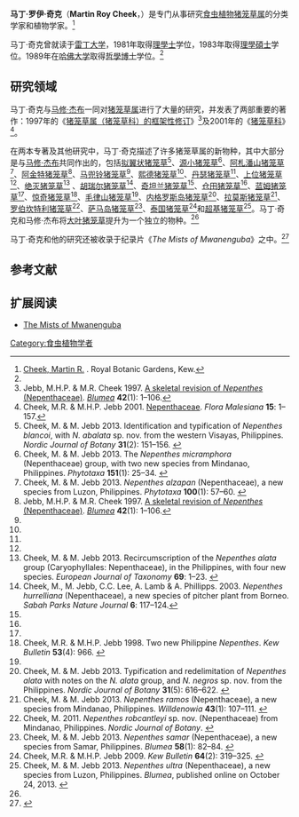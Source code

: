 {{noteTA
|G1=Carnivorous Plant
}}

'''马丁·罗伊·奇克'''（'''Martin Roy Cheek'''，{{bd|1960年| | | |Cheek, Martin}}）是专门从事研究[[食虫植物|食虫植物]][[猪笼草属|猪笼草属]]的分类学家和植物学家。<ref name=Kew>[http://www.kew.org/science-research-data/directory/people/Cheek_Martin.htm Cheek, Martin R.] {{webarchive|url=https://web.archive.org/web/20120120081853/http://www.kew.org/science-research-data/directory/people/Cheek_Martin.htm |date=2012-01-20 }}. Royal Botanic Gardens, Kew.</ref>

马丁·奇克曾就读于[[雷丁大学|雷丁大学]]，1981年取得[[理學士|理學士]]学位，1983年取得[[理學碩士|理學碩士]]学位。1989年在[[哈佛大学|哈佛大学]]取得[[哲學博士|哲學博士]]学位。<ref name=Kew />

== 研究领域 ==
马丁·奇克与[[马修·杰布|马修·杰布]]一同对[[猪笼草属|猪笼草属]]进行了大量的研究，并发表了两部重要的著作：1997年的《[[猪笼草属（猪笼草科）的框架性修订|猪笼草属（猪笼草科）的框架性修订]]》<ref name=J&C>Jebb, M.H.P. & M.R. Cheek 1997. [[猪笼草属（猪笼草科）的框架性修订|A skeletal revision of ''Nepenthes'' (Nepenthaceae)]]. ''[[布卢姆－植物分类学与植物地理学杂志|Blumea]]'' '''42'''(1): 1–106.</ref>及2001年的《[[猪笼草科_(2001年专著)|猪笼草科]]》<ref name=C&J>Cheek, M.R. & M.H.P. Jebb 2001. [[猪笼草科_(2001年专著)|Nepenthaceae]]. ''Flora Malesiana'' '''15''': 1–157.</ref>。

在两本专著及其他研究中，马丁·奇克描述了许多猪笼草属的新物种，其中大部分是与[[马修·杰布|马修·杰布]]共同作出的，包括[[拟翼状猪笼草|拟翼状猪笼草]]{{small|（''N. abalata''）}}<ref name=abalata>Cheek, M. & M. Jebb 2013. Identification and typification of ''Nepenthes blancoi'', with ''N. abalata'' sp. nov. from the western Visayas, Philippines. ''Nordic Journal of Botany'' '''31'''(2): 151–156. {{DOI|10.1111/j.1756-1051.2012.00012.x}}</ref>、[[源小猪笼草|源小猪笼草]]{{small|（''N. abgracilis''）}}<ref name=micramphoragroup>Cheek, M. & M. Jebb 2013. The ''Nepenthes micramphora'' (Nepenthaceae) group, with two new species from Mindanao, Philippines. ''Phytotaxa'' '''151'''(1): 25–34. {{DOI|10.11646/phytotaxa.151.1.2}}</ref>、[[阿札潘山猪笼草|阿札潘山猪笼草]]<ref name=alzapan>Cheek, M. & M. Jebb 2013. ''Nepenthes alzapan'' (Nepenthaceae), a new species from Luzon, Philippines. ''Phytotaxa'' '''100'''(1): 57–60. {{DOI|10.11646/phytotaxa.100.1.6}}</ref>、[[阿金特猪笼草|阿金特猪笼草]]{{small|（''N. argentii''）}}<ref name=J&C>Jebb, M.H.P. & M.R. Cheek 1997. [[猪笼草属（猪笼草科）的框架性修订|A skeletal revision of ''Nepenthes'' (Nepenthaceae)]]. ''[[布卢姆－植物分类学与植物地理学杂志|Blumea]]'' '''42'''(1): 1–106.</ref>、[[马兜铃猪笼草|马兜铃猪笼草]]{{small|（''N. aristolochioides''）}}<ref name=J&C />、[[熙德猪笼草|熙德猪笼草]]{{small|（''N. cid''）}}<ref name=micramphoragroup />、[[丹瑟猪笼草|丹瑟猪笼草]]{{small|（''N. danseri''）}}<ref name=J&C />、[[上位猪笼草|上位猪笼草]]{{small|（''N. diatas''）}}<ref name=J&C />、[[绝灭猪笼草|绝灭猪笼草]]{{small|（''N. extincta''）}}<ref name=4newspp>Cheek, M. & M. Jebb 2013. Recircumscription of the ''Nepenthes alata'' group (Caryophyllales: Nepenthaceae), in the Philippines, with four new species. ''European Journal of Taxonomy'' '''69''': 1–23. {{DOI|10.5852/ejt.2013.69}}</ref> 、[[胡瑞尔猪笼草|胡瑞尔猪笼草]]{{small|（''N. hurrelliana''）}}<ref name=hurrelliana>Cheek, M., M. Jebb, C.C. Lee, A. Lamb & A. Phillipps. 2003. ''Nepenthes hurrelliana'' (Nepenthaceae), a new species of pitcher plant from Borneo. ''Sabah Parks Nature Journal'' '''6''': 117–124.</ref>、[[奇坦兰猪笼草|奇坦兰猪笼草]]{{small|（''N. kitanglad''）}}<ref name=4newspp />、[[仓田猪笼草|仓田猪笼草]]{{small|（''N. kurata''）}}<ref name=4newspp />、[[蓝姆猪笼草|蓝姆猪笼草]]{{small|（''N. lamii''）}}<ref name=J&C />、[[惊奇猪笼草|惊奇猪笼草]]{{small|（''N. mira''）}}<ref>Cheek, M.R. & M.H.P. Jebb 1998. Two new Philippine ''Nepenthes''. ''Kew Bulletin'' '''53'''(4): 966. {{DOI|10.2307/4118886}}</ref>、[[毛律山猪笼草|毛律山猪笼草]]{{small|（''N. murudensis''）}}<ref name=J&C />、[[内格罗斯岛猪笼草|内格罗斯岛猪笼草]]{{small|（''N. negros''）}}<ref name=negros>Cheek, M. & M. Jebb 2013. Typification and redelimitation of ''Nepenthes alata'' with notes on the ''N. alata'' group, and ''N. negros'' sp. nov. from the Philippines. ''Nordic Journal of Botany'' '''31'''(5): 616–622. {{DOI|10.1111/j.1756-1051.2012.00099.x}}</ref>、[[拉莫斯猪笼草|拉莫斯猪笼草]]{{small|（''N. ramos''）}}<ref name=ramos>Cheek, M. & M. Jebb 2013. ''Nepenthes ramos'' (Nepenthaceae), a new species from Mindanao, Philippines. ''Willdenowia'' '''43'''(1): 107–111. {{DOI|10.3372/wi.43.43112}}</ref>、[[罗伯坎特利猪笼草|罗伯坎特利猪笼草]]{{small|（''N. robcantleyi''）}}<ref name=robcantleyi>Cheek, M. 2011. ''Nepenthes robcantleyi'' sp. nov. (Nepenthaceae) from Mindanao, Philippines. ''Nordic Journal of Botany''. {{DOI|10.1111/j.1756-1051.2011.01449.x}}</ref>、[[萨马岛猪笼草|萨马岛猪笼草]]{{small|（''N. samar''）}}<ref name=samar>Cheek, M. & M. Jebb 2013. ''Nepenthes samar'' (Nepenthaceae), a new species from Samar, Philippines. ''Blumea'' '''58'''(1): 82–84. {{DOI|10.3767/000651913X673513}}</ref>、[[泰国猪笼草|泰国猪笼草]]{{small|（''N. thai''）}}<ref>Cheek, M.R. & M.H.P. Jebb 2009. {{PDFlink|[http://www.marcellocatalano.com/desc.thai.pdf ''Nepenthes'' group ''Montanae'' (Nepenthaceae) in Indo-China, with ''N. thai'' and ''N. bokor'' described as new.]}} ''Kew Bulletin'' '''64'''(2): 319–325. {{DOI|10.1007/s12225-009-9117-3}}</ref>和[[超基猪笼草|超基猪笼草]]{{small|（''N. ultra''）}}<ref name=ultra>Cheek, M. & M. Jebb 2013. ''Nepenthes ultra'' (Nepenthaceae), a new species from Luzon, Philippines. ''Blumea'', published online on October 24, 2013. {{DOI|10.3767/000651913X675124}}</ref>。马丁·奇克和马修·杰布将[[大叶猪笼草|大叶猪笼草]]{{small|（''N. macrophylla''）}}提升为一个独立的物种。<ref name=J&C />

马丁·奇克和他的研究还被收录于纪录片《''The Mists of Mwanenguba''》之中。<ref>{{cite web|url=http://oasishd.ca/index.php?option=com_content&view=article&id=41:art-themistsofmwanenguba&catid=23:catt&Itemid=3|title=Oasis TV|date=2010-08-08|deadurl=yes|archiveurl=https://web.archive.org/web/20101127021332/http://oasishd.ca/index.php?option=com_content&view=article&id=41:art-themistsofmwanenguba&catid=23:catt&Itemid=3|archivedate=2010年11月27日}}</ref>

{{botanist|Cheek|马丁·奇克}}

== 参考文献 ==
{{reflist|2}}

== 扩展阅读 ==
*[https://web.archive.org/web/20100723180034/http://www.frenchcx.com/en_films/brumes-en.php The Mists of Mwanenguba]

{{Authority control}}
[[Category:食虫植物学者|Category:食虫植物学者]]